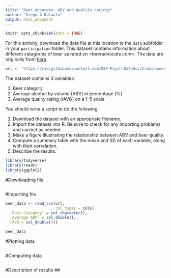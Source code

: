 ```yaml
---
title: "Beer Advocate: ABV and quality ratings"
author: "Diego A Dulanto"
output: html_document
---
```


```r
knitr::opts_chunk$set(echo = TRUE)
```

For this activity, download the data file at this location to the `data` subfolder in your `participation` folder. 
This dataset contains information about different catagories of beer as rated on <beeradvocate.com>.
The data are originally from [here](http://scottjanish.com/relationship-of-abv-to-beer-scores/).

```r
url <- "https://raw.githubusercontent.com/USF-Psych-DataSci/Classroom/master/data/beer-advocate.csv"

```

The dataset contains 3 variables:

  1. Beer category
  2. Average alcohol by volume (ABV) in percentage (%)
  3. Average quality rating (rAVG) on a 1–5 scale
  
You should write a script to do the following:

  1. Download the dataset with an appropriate filename.
  2. Import the dataset into R.
     Be sure to check for any importing problems and correct as needed.
  3. Make a figure illustrating the relationship between ABV and beer quality.
  4. Compute a summary table with the mean and SD of each variable, along with their correlation.
  5. Describe the results.

```r
library(tidyverse)
library(readr)
library(ggplot2)
```

#Downloading file
```r


```

#Importing file
```r
beer_data <- read_csv(url,
                      col_types = cols(
  `Beer Category` = col_character(),
  `Average ABV` = col_double(),
  rAVG = col_double()))

beer_data
```

#Plotting data
```r


```

#Computing data
```r

```

#Description of results
##